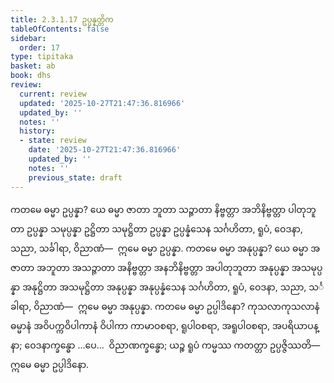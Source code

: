 ```yaml
---
title: 2.3.1.17 ဥပ္ပန္နတ္တိက
tableOfContents: false
sidebar:
  order: 17
type: tipitaka
basket: ab
book: dhs
review:
  current: review
  updated: '2025-10-27T21:47:36.816966'
  updated_by: ''
  notes: ''
  history:
  - state: review
    date: '2025-10-27T21:47:36.816966'
    updated_by: ''
    notes: ''
    previous_state: draft
---
```



<ReviewStatus review={frontmatter.review} showDetails={true} />

<HypothesisAnnotation frontmatter={frontmatter} />

<DynamicBreadcrumb />

<Division number="1041" book="dhs" e="ch" v="29" p="212">

<Paragraph number="1706" book="dhs">
ကတမေ ဓမ္မာ ဥပ္ပန္နာ? ယေ ဓမ္မာ ဇာတာ ဘူတာ သဉ္ဇာတာ နိဗ္ဗတ္တာ အဘိနိဗ္ဗတ္တာ ပါတုဘူတာ ဥပ္ပန္နာ သမုပ္ပန္နာ ဥဋ္ဌိတာ သမုဋ္ဌိတာ ဥပ္ပန္နာ ဥပ္ပန္နံသေန သင်္ဂဟိတာ, ရူပံ, ဝေဒနာ, သညာ, သင်္ခါရာ, ဝိညာဏံ—  ဣမေ ဓမ္မာ ဥပ္ပန္နာ.
</Paragraph>

</Division>
<Division number="1042" book="dhs" e="ch" v="29" p="212">

<Paragraph number="1707" book="dhs">
ကတမေ ဓမ္မာ အနုပ္ပန္နာ? ယေ ဓမ္မာ အဇာတာ အဘူတာ အသဉ္ဇာတာ အနိဗ္ဗတ္တာ အနဘိနိဗ္ဗတ္တာ အပါတုဘူတာ အနုပ္ပန္နာ အသမုပ္ပန္နာ အနုဋ္ဌိတာ အသမုဋ္ဌိတာ အနုပ္ပန္နာ အနုပ္ပန္နံသေန သင်္ဂဟိတာ, ရူပံ, ဝေဒနာ, သညာ, သင်္ခါရာ, ဝိညာဏံ—  ဣမေ ဓမ္မာ အနုပ္ပန္နာ.
</Paragraph>

</Division>
<Division number="1043" book="dhs" e="ch" v="29" p="212">

<Paragraph number="1708" book="dhs">
ကတမေ ဓမ္မာ ဥပ္ပါဒိနော? ကုသလာကုသလာနံ ဓမ္မာနံ အဝိပက္ကဝိပါကာနံ ဝိပါကာ ကာမာဝစရာ, ရူပါဝစရာ, အရူပါဝစရာ, အပရိယာပန္နာ; ဝေဒနာက္ခန္ဓော …ပေ…  ဝိညာဏက္ခန္ဓော; ယဉ္စ ရူပံ ကမ္မဿ ကတတ္တာ ဥပ္ပဇ္ဇိဿတိ—  ဣမေ ဓမ္မာ ဥပ္ပါဒိနော.
</Paragraph>
</Division>
